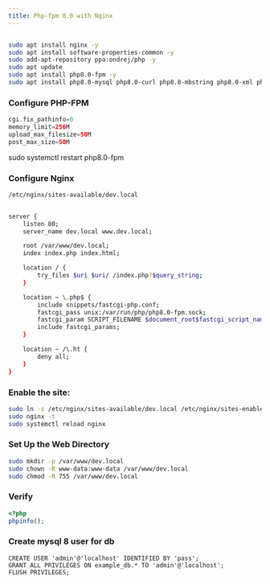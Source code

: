 ```yaml
---
title: Php-fpm 8.0 with Nginx
---
```


```bash copy

sudo apt install nginx -y
sudo apt install software-properties-common -y
sudo add-apt-repository ppa:ondrej/php -y
sudo apt update
sudo apt install php8.0-fpm -y
sudo apt install php8.0-mysql php8.0-curl php8.0-mbstring php8.0-xml php8.0-zip -y

```

### Configure PHP-FPM

```php copy
cgi.fix_pathinfo=0
memory_limit=256M
upload_max_filesize=50M
post_max_size=50M

```

sudo systemctl restart php8.0-fpm

### Configure Nginx

```bash copy
/etc/nginx/sites-available/dev.local


```

```bash copy

server {
    listen 80;
    server_name dev.local www.dev.local;

    root /var/www/dev.local;
    index index.php index.html;

    location / {
        try_files $uri $uri/ /index.php?$query_string;
    }

    location ~ \.php$ {
        include snippets/fastcgi-php.conf;
        fastcgi_pass unix:/var/run/php/php8.0-fpm.sock;
        fastcgi_param SCRIPT_FILENAME $document_root$fastcgi_script_name;
        include fastcgi_params;
    }

    location ~ /\.ht {
        deny all;
    }
}

```

### Enable the site:

```bash copy
sudo ln -s /etc/nginx/sites-available/dev.local /etc/nginx/sites-enabled/
sudo nginx -t
sudo systemctl reload nginx
```

### Set Up the Web Directory

```bash copy
sudo mkdir -p /var/www/dev.local
sudo chown -R www-data:www-data /var/www/dev.local
sudo chmod -R 755 /var/www/dev.local

```

### Verify

```php copy
<?php
phpinfo();

```

### Create mysql 8 user for db

```mysql copy
CREATE USER 'admin'@'localhost' IDENTIFIED BY 'pass';
GRANT ALL PRIVILEGES ON example_db.* TO 'admin'@'localhost';
FLUSH PRIVILEGES;


```
